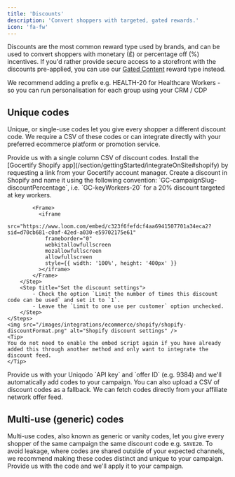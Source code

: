 ```yaml
---
title: 'Discounts'
description: 'Convert shoppers with targeted, gated rewards.'
icon: 'fa-fw'
---
```


Discounts are the most common reward type used by brands, and can be used to convert shoppers with monetary (£) or percentage off (%) incentives. If you'd 
rather provide secure access to a storefront with the discounts pre-applied, you can use our [Gated Content](/section/buildRewardFlows/gatedContent) reward type instead.

<Tip>
  We recommend adding a prefix e.g. HEALTH-20 for Healthcare Workers - so you can run personalisation for each group using your CRM / CDP
</Tip>

## Unique codes
Unique, or single-use codes let you give every shopper a different discount code. We require a CSV of these codes or can integrate directly with your
preferred ecommerce platform or promotion service.

<AccordionGroup>
<Accordion title="Uploading CSV" icon="file-csv">
    Provide us with a single column CSV of discount codes.
</Accordion>
<Accordion title="Integrating with Shopify" icon="shopify">
    <Steps>
        <Step title="Install Gocertify Shopify app">
        Install the [Gocertify Shopify app](/section/gettingStarted/integrateOnSite#shopify) by requesting a link from your Gocertify account manager.
        </Step>
        <Step title="Create a discount">
            Create a discount in Shopify and name it using the following convention: `GC-campaignSlug-discountPercentage`, i.e. `GC-keyWorkers-20` for a 20% discount targeted at key workers.

            <Frame>
              <iframe
                src="https://www.loom.com/embed/c323f6fefdcf4aa6941507701a34eca2?sid=d70cb681-c0af-42ed-a030-e59702175e61"
                frameborder="0"
                webkitallowfullscreen
                mozallowfullscreen
                allowfullscreen
                style={{ width: '100%', height: '400px' }}
              ></iframe>
            </Frame>
        </Step>
        <Step title="Set the discount settings">
            - Check the option `Limit the number of times this discount code can be used` and set it to `1`. 
            - Leave the `Limit to one use per customer` option unchecked.
        </Step>
    </Steps>
    <img src="/images/integrations/ecommerce/shopify/shopify-discountFormat.png" alt="Shopify discount settings" />
    <Tip>
    You do not need to enable the embed script again if you have already added this through another method and only want to integrate the discount feed.
    </Tip>
</Accordion>
<Accordion title="Integrating with Uniqodo" icon="ticket-simple">
    Provide us with your Uniqodo `API key` and `offer ID` (e.g. 9384) and we'll automatically add codes to your campaign. You can also upload a CSV of discount codes as a fallback.
</Accordion>
<Accordion title="Integrating with your affiliate network" icon="diagram-project">
    We can fetch codes directly from your affiliate network offer feed.
</Accordion>
</AccordionGroup>

## Multi-use (generic) codes
Multi-use codes, also known as generic or vanity codes, let you give every shopper of the same campaign the same discount code e.g. `SAVE20`. To avoid leakage, where codes are shared outside of your expected channels, we recommend making these codes distinct and unique to your campaign. Provide us with the code and we'll apply it to your campaign.
